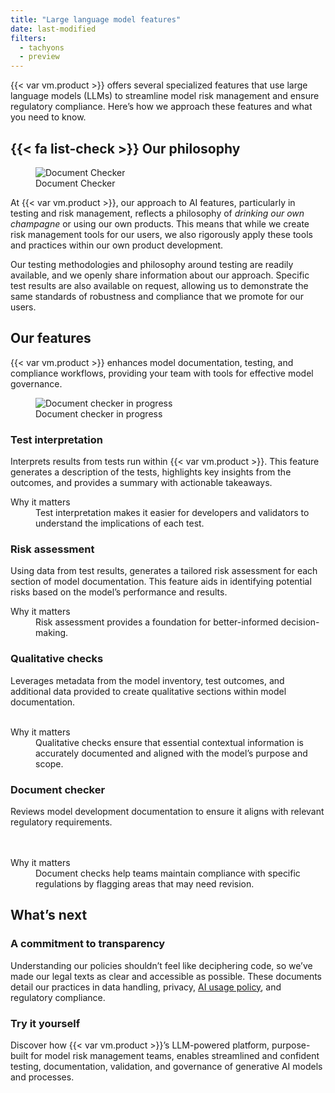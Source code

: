 ```yaml
---
title: "Large language model features"
date: last-modified
filters:
  - tachyons
  - preview
---
```


{{< var vm.product >}} offers several specialized features that use large language models (LLMs) to streamline model risk management and ensure regulatory compliance. Here's how we approach these features and what you need to know. 


::: {.attn}
## {{< fa list-check >}} Our philosophy

:::: {.flex .flex-wrap .justify-around}

::: {.w-30-ns .pt2}
![Document Checker](overview-llm-features-check-document.png){fig-alt="A screenshot showing the LLM feature for checking documents that can be accessed with the Check Document button" class="screenshot"}
:::

::: {.w-70-ns}
At {{< var vm.product >}}, our approach to AI features, particularly in testing and risk management, reflects a philosophy of _drinking our own champagne_ or using our own products. This means that while we create risk management tools for our users, we also rigorously apply these tools and practices within our own product development.

Our testing methodologies and philosophy around testing are readily available, and we openly share information about our approach. Specific test results are also available on request, allowing us to demonstrate the same standards of robustness and compliance that we promote for our users.
:::

::::

:::

## Our features

{{< var vm.product >}} enhances model documentation, testing, and compliance workflows, providing your team with tools for effective model governance.


::: {.column-margin .pl2 .pt5}
![Document checker in progress](overview-llm-features-check-document-in-progress.gif){fig-alt="A screenshot showing the LLM feature for checking documents that can be accessed with the Check Document button" class="screenshot" .lightbox}
:::

:::: {.flex .flex-wrap .justify-around}

::: {.w-50-ns .pr2}
### Test interpretation

Interprets results from tests run within {{< var vm.product >}}. This feature generates a description of the tests, highlights key insights from the outcomes, and provides a summary with actionable takeaways.

::: {.feature}
Why it matters
: Test interpretation makes it easier for developers and validators to understand the implications of each test.
:::

### Risk assessment

Using data from test results, generates a tailored risk assessment for each section of model documentation. This feature aids in identifying potential risks based on the model’s performance and results.

::: {.feature}
Why it matters
: Risk assessment provides a foundation for better-informed decision-making.

:::

:::

::: {.w-50-ns .pl2 .pr2}
### Qualitative checks

Leverages metadata from the model inventory, test outcomes, and additional data provided to create qualitative sections within model documentation. 
<br>
<br>

::: {.feature}
Why it matters
: Qualitative checks ensure that essential contextual information is accurately documented and aligned with the model's purpose and scope.
:::

### Document checker

Reviews model development documentation to ensure it aligns with relevant regulatory requirements. 
<br>
<br>
<br>

::: {.feature}
Why it matters
: Document checks help teams maintain compliance with specific regulations by flagging areas that may need revision.
:::

<!-- NR Nov 2024 Uncomment when available -->
<!-- ### Section checker

Assesses each part of the model documentation for adherence to internal guidelines and policies. This tool supports consistent documentation standards across the organization, promoting uniformity in compliance practices. -->
:::

::::


## What's next

<!-- :::{#llm-whats-next}
::: -->

:::: {.flex .flex-wrap .justify-around}

::: {.w-50-ns}
### A commitment to transparency

Understanding our policies shouldn’t feel like deciphering code, so we’ve made our legal texts as clear and accessible as possible. 
These documents detail our practices in data handling, privacy, [AI usage policy](https://validmind.com/about/legal/ai-usage-policy/), and regulatory compliance.
:::

::: {.w-50-ns}
### Try it yourself

Discover how {{< var vm.product >}}’s LLM-powered platform, purpose-built for model risk management teams, enables streamlined and confident testing, documentation, validation, and governance of generative AI models and processes.
:::

::: {.w-50-ns}

::: {.preview source="https://validmind.com/about/legal" height="240" width="430" offset="90"}
:::

:::

::: {.w-50-ns}

::: {.preview source="https://validmind.com/contact/" height="240" width="430" offset="90"}
:::

:::

::::

<!-- FOOTNOTES -->

<!-- [^1]: [Run tests and test suites](//developer/model-testing/testing-overview.qmd) -->
